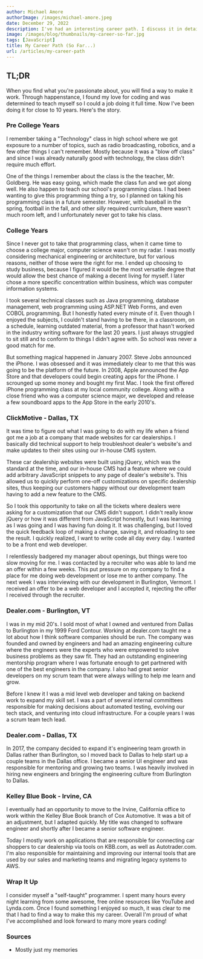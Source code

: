 ```yaml
---
author: Michael Amore
authorImage: /images/michael-amore.jpeg
date: December 29, 2022
description: I've had an interesting career path. I discuss it in detail in this article.
image: /images/blog/thumbnails/my-career-so-far.jpg
tags: [JavaScript]
title: My Career Path (So Far...)
url: /articles/my-career-path
---
```


## TL;DR

When you find what you're passionate about, you will find a way to make it work. Through happenstance, I found my love for coding and was determined to teach myself so I could a job doing it full time. Now I've been doing it for close to 10 years. Here's the story.

### Pre College Years

I remember taking a "Technology" class in high school where we got exposure to a number of topics, such as radio broadcasting, robotics, and a few other things I can't remember. Mostly because it was a "blow off class" and since I was already naturally good with technology, the class didn't require much effort.

One of the things I remember about the class is the the teacher, Mr. Goldberg. He was easy going, which made the class fun and we got along well. He also happen to teach our school's programming class. I had been wanting to give this programming thing a try, so I planned on taking his programming class in a future semester. However, with baseball in the spring, football in the fall, and other _silly_ required curriculum, there wasn't much room left, and I unfortunately never got to take his class.

### College Years

Since I never got to take that programming class, when it came time to choose a college major, computer science wasn't on my radar. I was mostly considering mechanical engineering or architecture, but for various reasons, neither of those were the right for me. I ended up choosing to study business, because I figured it would be the most versatile degree that would allow the best chance of making a decent living for myself. I later chose a more specific concentration within business, which was computer information systems.

I took several technical classes such as Java programming, database management, web programming using ASP.NET Web Forms, and even COBOL programming. But I honestly hated every minute of it. Even though I enjoyed the subjects, I couldn't stand having to be there, in a classroom, on a schedule, learning outdated material, from a professor that hasn't worked in the industry writing software for the last 20 years. I just always struggled to sit still and to conform to things I didn't agree with. So school was never a good match for me.

But something magical happened in January 2007. Steve Jobs announced the iPhone. I was obsessed and it was immediately clear to me that this was going to be the platform of the future. In 2008, Apple announced the App Store and that developers could begin creating apps for the iPhone. I scrounged up some money and bought my first Mac. I took the first offered iPhone programming class at my local community college. Along with a close friend who was a computer science major, we developed and release a few soundboard apps to the App Store in the early 2010's.

### ClickMotive - Dallas, TX

It was time to figure out what I was going to do with my life when a friend got me a job at a company that made websites for car dealerships. I basically did technical support to help troubleshoot dealer's website's and make updates to their sites using our in-house CMS system.

These car dealership websites were built using jQuery, which was the standard at the time, and our in-house CMS had a feature where we could add arbitrary JavaScript snippets to any page of dealer's website's. This allowed us to quickly perform one-off customizations on specific dealership sites, thus keeping our customers happy without our development team having to add a new feature to the CMS.

So I took this opportunity to take on all the tickets where dealers were asking for a customization that our CMS didn't support. I didn't really know jQuery or how it was different from JavaScript honestly, but I was learning as I was going and I was having fun doing it. It was challenging, but I loved the quick feedback loop of making a change, saving it, and reloading to see the result. I quickly realized, I want to write code all day every day. I wanted to be a front end web developer.

I relentlessly badgered my manager about openings, but things were too slow moving for me. I was contacted by a recruiter who was able to land me an offer within a few weeks. This put pressure on my company to find a place for me doing web development or lose me to anther company. The next week I was interviewing with our development in Burlington, Vermont. I received an offer to be a web developer and I accepted it, rejecting the offer I received through the recruiter.

### Dealer.com - Burlington, VT

I was in my mid 20's. I sold most of what I owned and ventured from Dallas to Burlington in my 1999 Ford Contour. Working at dealer.com taught me a lot about how I think software companies should be run. The company was founded and owned by engineers and had an amazing engineering culture where the engineers were the experts who were empowered to solve business problems as they saw fit. They had an outstanding engineering mentorship program where I was fortunate enough to get partnered with one of the best engineers in the company. I also had great senior developers on my scrum team that were always willing to help me learn and grow.

Before I knew it I was a mid level web developer and taking on backend work to expand my skill set. I was a part of several internal committees responsible for making decisions about automated testing, evolving our tech stack, and venturing into cloud infrastructure. For a couple years I was a scrum team tech lead.

### Dealer.com - Dallas, TX

In 2017, the company decided to expand it's engineering team growth in Dallas rather than Burlington, so I moved back to Dallas to help start up a couple teams in the Dallas office. I became a senior UI engineer and was responsible for mentoring and growing two teams. I was heavily involved in hiring new engineers and bringing the engineering culture from Burlington to Dallas.

### Kelley Blue Book - Irvine, CA

I eventually had an opportunity to move to the Irvine, California office to work within the Kelley Blue Book branch of Cox Automotive. It was a bit of an adjustment, but I adapted quickly. My title was changed to software engineer and shortly after I became a senior software engineer.

Today I mostly work on applications that are responsible for connecting car shoppers to car dealership via tools on <ExternalLink href="https://www.kbb.com">KBB.com</ExternalLink>, as well as <ExternalLink href="https://autotrader.com">Autotrader.com</ExternalLink>. I'm also responsible for maintaining and improving our internal tools that are used by our sales and marketing teams and migrating legacy systems to AWS.

### Wrap It Up

I consider myself a "self-taught" programmer. I spent many hours every night learning from some awesome, free online resources like YouTube and Lynda.com. Once I found something I enjoyed so much, it was clear to me that I had to find a way to make this my career. Overall I'm proud of what I've accomplished and look forward to many more years coding!

<CodeWithLove />

### Sources

- Mostly just my memories
